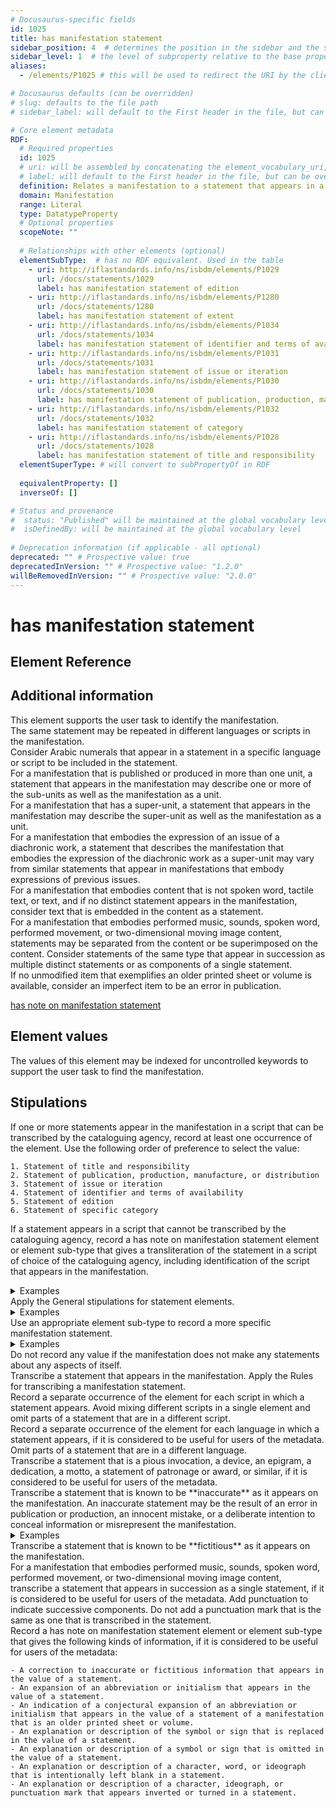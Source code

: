```yaml
---
# Docusaurus-specific fields
id: 1025
title: has manifestation statement
sidebar_position: 4  # determines the position in the sidebar and the section TOC
sidebar_level: 1  # the level of subproperty relative to the base property. Used in building the section TOC
aliases:
  - /elements/P1025 # this will be used to redirect the URI by the client side redirect

# Docusaurus defaults (can be overridden)
# slug: defaults to the file path
# sidebar_label: will default to the First header in the file, but can be overridden here

# Core element metadata
RDF:
  # Required properties
  id: 1025
  # uri: will be assembled by concatenating the element_vocabulary_uri, 'P' for properties, 'C' for classes, and the id
  # label: will default to the First header in the file, but can be overridden here
  definition: Relates a manifestation to a statement that appears in a manifestation to represent aspects of itself.
  domain: Manifestation
  range: Literal
  type: DatatypeProperty
  # Optional properties
  scopeNote: ""
  
  # Relationships with other elements (optional)
  elementSubType:  # has no RDF equivalent. Used in the table
    - uri: http://iflastandards.info/ns/isbdm/elements/P1029
      url: /docs/statements/1029
      label: has manifestation statement of edition
    - uri: http://iflastandards.info/ns/isbdm/elements/P1280
      url: /docs/statements/1280
      label: has manifestation statement of extent
    - uri: http://iflastandards.info/ns/isbdm/elements/P1034
      url: /docs/statements/1034
      label: has manifestation statement of identifier and terms of availability
    - uri: http://iflastandards.info/ns/isbdm/elements/P1031
      url: /docs/statements/1031
      label: has manifestation statement of issue or iteration
    - uri: http://iflastandards.info/ns/isbdm/elements/P1030
      url: /docs/statements/1030
      label: has manifestation statement of publication, production, manufacture, or distribution
    - uri: http://iflastandards.info/ns/isbdm/elements/P1032
      url: /docs/statements/1032
      label: has manifestation statement of category
    - uri: http://iflastandards.info/ns/isbdm/elements/P1028
      url: /docs/statements/1028
      label: has manifestation statement of title and responsibility
  elementSuperType: # will convert to subPropertyOf in RDF
  
  equivalentProperty: []
  inverseOf: []

# Status and provenance
#  status: "Published" will be maintained at the global vocabulary level
#  isDefinedBy: will be maintained at the global vocabulary level
  
# Deprecation information (if applicable - all optional)
deprecated: "" # Prospective value: true
deprecatedInVersion: "" # Prospective value: "1.2.0"
willBeRemovedInVersion: "" # Prospective value: "2.0.0"
---
```


# has manifestation statement

## Element Reference
<ElementReference frontMatter={frontMatter} />

## Additional information

<div className="guid">This element supports the user task to identify the manifestation.</div>

<div className="guid">The same statement may be repeated in different languages or scripts in the manifestation.</div>

<div className="guid">Consider Arabic numerals that appear in a statement in a specific language or script to be included in the statement.</div>

<div className="guid">For a manifestation that is published or produced in more than one unit, a statement that appears in the manifestation may describe one or more of the sub-units as well as the manifestation as a unit.</div>

<div className="guid">For a manifestation that has a super-unit, a statement that appears in the manifestation may describe the super-unit as well as the manifestation as a unit.</div>

<div className="guid">For a manifestation that embodies the expression of an issue of a diachronic work, a statement that describes the manifestation that embodies the expression of the diachronic work as a super-unit may vary from similar statements that appear in manifestations that embody expressions of previous issues.</div>

<div className="guid">For a manifestation that embodies content that is not spoken word, tactile text, or text, and if no distinct statement appears in the manifestation, consider text that is embedded in the content as a statement.</div>

<div className="guid">For a manifestation that embodies performed music, sounds, spoken word, performed movement, or two-dimensional moving image content, statements may be separated from the content or be superimposed on the content. Consider statements of the same type that appear in succession as multiple distinct statements or as components of a single statement.</div>

<div className="guid">If no unmodified item that exemplifies an older printed sheet or volume is available, consider an imperfect item to be an error in publication.</div>

<SeeAlso>[has note on manifestation statement](docs/notes/1200)</SeeAlso>

## Element values

<div className="guid">The values of this element may be indexed for uncontrolled keywords to support the user task to find the manifestation.</div>

## Stipulations

<div className="stip">
  <Mandatory />
  
  If one or more statements appear in the manifestation in a script that can be transcribed by the cataloguing agency, record at least one occurrence of the element. Use the following order of preference to select the value:
  
    1. Statement of title and responsibility
    2. Statement of publication, production, manufacture, or distribution
    3. Statement of issue or iteration
    4. Statement of identifier and terms of availability
    5. Statement of edition
    6. Statement of specific category
  
  If a statement appears in a script that cannot be transcribed by the cataloguing agency, record a <InLink href="docs/notes/1200">has note on manifestation statement</InLink> element or element sub-type that gives a transliteration of the statement in a script of choice of the cataloguing agency, including identification of the script that appears in the manifestation.
  
  <details>
    <summary>Examples</summary>
    
      | Property | Value |
      |:---------|:------|
      | has note on manifestation statement of title and responsibility | "Transliteracija s kurzivne glagoljice na prednjem omotu: Mrtvi pisani unutra, Žman." |
      *[Full example: <InLink href="docs/fullex/fx037">Mrtvi pisani unutra, Žman (1607-1612; Radinić, Pavao, 1549-1611; svezak)</InLink>. The value includes a transliteration from a script that cannot be transcribed by the cataloguing agency.]*
      
  </details>
</div>

<div className="stip">
  Apply the <InLink href="docs/statements/general">General stipulations for statement elements</InLink>.
  
  <details>
    <summary>Examples</summary>
    
      | Property | Value |
      |:---------|:------|
      | has manifestation statement | "This catalogue is published in conjunction with the exhibition Matisse – Bonnard. “Long Live Painting!”, Städel Museum, Frankfurt am Main, 13 September 2017 – 14 January 2018" |
      *[Full example: <InLink href="docs/fullex/fx065">Matisse Bonnard (2017; Städel Museum; volume)</InLink>.]*
      <hr />
      
      | Property | Value |
      |:---------|:------|
      | has manifestation statement | "Pete Townshend, Who I am" |
      *[The value is a statement of title and responsibility.]*
      | Property | Value |
      |:---------|:------|
      | has manifestation statement | "First published by HarperCollinsPublishers 2012" |
      *[The value is a statement of publication, production, manufacture, or distribution.]*
      | Property | Value |
      |:---------|:------|
      | has manifestation statement | "HarperCollinsPublishers … London" |
      *[The value is a statement of publication, production, manufacture, or distribution.]*
      | Property | Value |
      |:---------|:------|
      | has manifestation statement | "HP ISBN 978-0-00-746603-0, TPB ISBN 978-0-00-746604-7, EB ISBN 978-0-00-746687-0" |
      *[The value is a statement of identifier and terms of availability.]*
      *[Full example: <InLink href="docs/fullex/fx041">Who I am (2012; HarperCollinsPublishers; volume; case binding)</InLink>.]*
      <hr />
      
      | Property | Value |
      |:---------|:------|
      | has manifestation statement | "80-рiччю Нацiональноï академiï наук Украïни та Нацiональноï бiблiотеки Украïнi iменi В.I. Веренадського присвячуэться" |
      *[Full example: <InLink href="docs/fullex/fx076">Видатнi вченi Нацiональноï академiï наук Украïнi (1998; Нацiональна бiблiотека Украïнi iменi В.I. Веренадського; том)</InLink>.]*
      
  </details>
</div>

<div className="stip">
  Use an appropriate element sub-type to record a more specific manifestation statement.
  
  <details>
    <summary>Examples</summary>
    
      | Property | Value |
      |:---------|:------|
      | has manifestation statement of title and responsibility | "Editor, Ying Ding, Paul Groth, Founding Editor Emeritus, James Hendler" |
      *[Full example: <InLink href="docs/fullex/fx069">Synthesis lectures on data, semantics, and knowledge (2021-; Morgan & Claypool Publishers; volume)</InLink>. The value is a statement of responsibility.]*
      <hr />
      
      | Property | Value |
      |:---------|:------|
      | has manifestation statement of publication, production, manufacture, or distribution | "First published in Great Britain … 2023" |
      *[Full example: <InLink href="docs/fullex/fx051">In a flight of starlings (2023; Allen Lane; volume)</InLink>. The value is a statement of publication.]*
      <hr />
      
      | Property | Value |
      |:---------|:------|
      | has manifestation statement of issue or iteration | "Uniwersytet im. Adama Mickiewicza w Poznaniu, Seria Historia Sztuki, NR 27" |
      *[Full example: <InLink href="docs/fullex/fx035">Pałac papieski na Watykanie od końca V do początku XVI wieku (1999; Wydawnictwo Naukowe Uniwersytetu im. Adama Mickiewicza; wolumin)</InLink>. The value is a statement of issue of a diachronic work.]*
      <hr />
      
      | Property | Value |
      |:---------|:------|
      | has manifestation statement of identifier and terms of availability | "ISBN 0 416 59680 0" |
      *[Full example: <InLink href="docs/fullex/fx021">House at Pooh Corner (1986; Methuen Children’s Books; volume)</InLink>. The value is a statement of identifier.]*
      
  </details>
</div>

<div className="stip">
  Do not record any value if the manifestation does not make any statements about any aspects of itself.
</div>

<div className="stip">
  Transcribe a statement that appears in the manifestation. Apply the <InLink href="docs/statements/transcription">Rules for transcribing a manifestation statement</InLink>.
</div>

<div className="stip">
  Record a separate occurrence of the element for each script in which a statement appears. Avoid mixing different scripts in a single element and omit parts of a statement that are in a different script.
</div>

<div className="stip">
  Record a separate occurrence of the element for each language in which a statement appears, if it is considered to be useful for users of the metadata. Omit parts of a statement that are in a different language.
</div>

<div className="stip">
  Transcribe a statement that is a pious invocation, a device, an epigram, a dedication, a motto, a statement of patronage or award, or similar, if it is considered to be useful for users of the metadata.
</div>

<div className="stip">
  Transcribe a statement that is known to be **inaccurate** as it appears on the manifestation. An inaccurate statement may be the result of an error in publication or production, an innocent mistake, or a deliberate intention to conceal information or misrepresent the manifestation.
  
  <details>
    <summary>Examples</summary>
    
      | Property | Value |
      |:---------|:------|
      | has manifestation statement | "Looser takes all" |
      *[Misprint of "Loser takes all".]*
      <hr />
      
      | Property | Value |
      |:---------|:------|
      | has manifestation statement | "Chansons créés et interprétés" |
      
  </details>
</div>

<div className="stip">
  Transcribe a statement that is known to be **fictitious** as it appears on the manifestation.
</div>

<div className="stip">
  For a manifestation that embodies performed music, sounds, spoken word, performed movement, or two-dimensional moving image content, transcribe a statement that appears in succession as a single statement, if it is considered to be useful for users of the metadata. Add punctuation to indicate successive components. Do not add a punctuation mark that is the same as one that is transcribed in the statement.
</div>

<div className="stip">
  Record a <InLink href="docs/notes/1200">has note on manifestation statement</InLink> element or element sub-type that gives the following kinds of information, if it is considered to be useful for users of the metadata:
  
    - A correction to inaccurate or fictitious information that appears in the value of a statement.
    - An expansion of an abbreviation or initialism that appears in the value of a statement.
    - An indication of a conjectural expansion of an abbreviation or initialism that appears in the value of a statement of a manifestation that is an older printed sheet or volume.
    - An explanation or description of the symbol or sign that is replaced in the value of a statement.
    - An explanation or description of a symbol or sign that is omitted in the value of a statement.
    - An explanation or description of a character, word, or ideograph that is intentionally left blank in a statement.
    - An explanation or description of a character, ideograph, or punctuation mark that appears inverted or turned in a statement.
</div>

